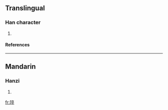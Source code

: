 ==Translingual==
===Han character===
{{Han char|rn=96|rad=玉|as=08|sn=12|four=|canj=一土卜人十 (MGYOJ)}}
# {{defn|Han|sort=玉08}}
====References====
{{Han ref|kx=0734.040|dkj=21041|hdz=21123.050|uh=7417|ud=29719}}

----
==Mandarin==
===Hanzi===
{{cmn-hanzi|pin=[[cuì]] ([[cui4]])|wg=ts'ui<sup>4</sup>}}
# {{defn|Mandarin}}

[[fr:琗]]